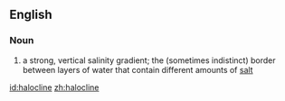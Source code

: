 ==English==
{{wikipedia}}

===Noun===
{{en-noun}}

# a strong, vertical salinity gradient; the (sometimes indistinct) border between layers of water that contain different amounts of [[salt]]

[[id:halocline]]
[[zh:halocline]]